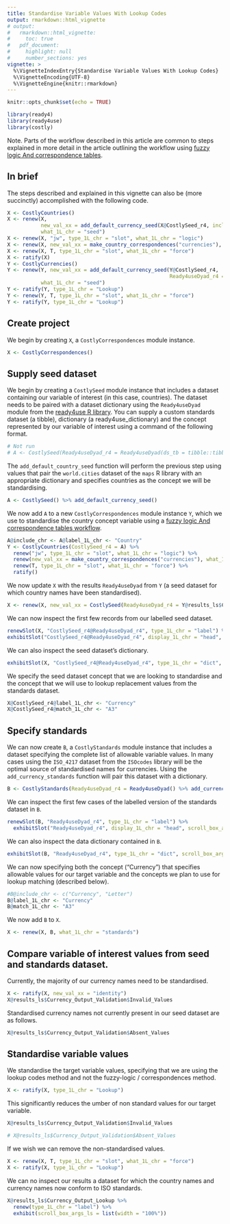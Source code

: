 ```yaml
---
title: Standardise Variable Values With Lookup Codes
output: rmarkdown::html_vignette
# output: 
#   rmarkdown::html_vignette:
#     toc: true
#   pdf_document:
#     highlight: null
#     number_sections: yes
vignette: >
  %\VignetteIndexEntry{Standardise Variable Values With Lookup Codes}
  %\VignetteEncoding{UTF-8}
  %\VignetteEngine{knitr::rmarkdown}
---
```


```r
knitr::opts_chunk$set(echo = TRUE)
```

```r
library(ready4)
library(ready4use)
library(costly)
```

Note. Parts of the workflow described in this article are common to steps explained in more detail in the article outlining the workflow using [fuzzy logic And correspondence tables](V_01.html).

## In brief
The steps described and explained in this vignette can also be (more succinctly) accomplished with the following code.

```r
X <- CostlyCountries()
X <- renew(X,
           new_val_xx = add_default_currency_seed(X@CostlySeed_r4, include_1L_chr = "Country"), 
           what_1L_chr = "seed")
X <- renew(X, "jw", type_1L_chr = "slot", what_1L_chr = "logic") 
X <- renew(X, new_val_xx = make_country_correspondences("currencies"), what_1L_chr = "correspondences") 
X <- renew(X, T, type_1L_chr = "slot", what_1L_chr = "force") 
X <- ratify(X)
Y <- CostlyCurrencies()
Y <- renew(Y, new_val_xx = add_default_currency_seed(Y@CostlySeed_r4,
                                                     Ready4useDyad_r4 = X@results_ls$Country_Output_Lookup), 
           what_1L_chr = "seed")
Y <- ratify(Y, type_1L_chr = "Lookup")
Y <- renew(Y, T, type_1L_chr = "slot", what_1L_chr = "force") 
Y <- ratify(Y, type_1L_chr = "Lookup")
```

## Create project
We begin by creating `X`, a `CostlyCorrespondences` module instance.

```r
X <- CostlyCorrespondences()
```

## Supply seed dataset
We begin by creating a `CostlySeed` module instance that includes a dataset containing our variable of interest (in this case, countries). The dataset needs to be paired with a dataset dictionary using the `Ready4useDyad` module from the [ready4use R library](https://ready4-dev.github.io/ready4use/). You can supply a custom standards dataset (a tibble), dictionary (a ready4use_dictionary) and the concept represented by our variable of interest using a command of the following format.

```r
# Not run
# A <- CostlySeed(Ready4useDyad_r4 = Ready4useDyad(ds_tb = tibble::tibble(), dictionary_r3 = ready4use_dictionary()), include_chr = c("Country"), label_1L_chr = "Country")
```

The `add_default_country_seed` function will perform the previous step using values that pair the `world.cities` dataset of the `maps` R library with an appropriate dictionary and specifies countries as the concept we will be standardising.

```r
A <- CostlySeed() %>% add_default_currency_seed()
```

We now add `A` to a new `CostlyCorrespondences` module instance `Y`, which we use to standardise the country concept variable using a [fuzzy logic And correspondence tables workflow](V_01.html).

```r
A@include_chr <- A@label_1L_chr <- "Country"
Y <- CostlyCountries(CostlySeed_r4 = A) %>%
  renew("jw", type_1L_chr = "slot", what_1L_chr = "logic") %>%
  renew(new_val_xx = make_country_correspondences("currencies"), what_1L_chr = "correspondences") %>%
  renew(T, type_1L_chr = "slot", what_1L_chr = "force") %>%
  ratify()
```

We now update `X` with the results `Ready4useDyad` from `Y` (a seed dataset for which country names have been standardised).

```r
X <- renew(X, new_val_xx = CostlySeed(Ready4useDyad_r4 = Y@results_ls$Country_Output_Lookup), what_1L_chr = "seed") # 
```

We can now inspect the first few records from our labelled seed dataset.

```r
renewSlot(X, "CostlySeed_r4@Ready4useDyad_r4", type_1L_chr = "label") %>%
exhibitSlot("CostlySeed_r4@Ready4useDyad_r4", display_1L_chr = "head", scroll_box_args_ls = list(width = "100%"))
```

We can also inspect the seed dataset's dictionary.
```r
exhibitSlot(X, "CostlySeed_r4@Ready4useDyad_r4", type_1L_chr = "dict", scroll_box_args_ls = list(width = "100%"))
```

We specify the seed dataset concept that we are looking to standardise and the concept that we will use to lookup replacement values from the standards dataset.

```r
X@CostlySeed_r4@label_1L_chr <- "Currency"
X@CostlySeed_r4@match_1L_chr <- "A3"
```

## Specify standards
We can now create `B`, a `CostlyStandards` module instance that includes a dataset specifying the complete list of allowable variable values. In many cases using the `ISO_4217` dataset from the `ISOcodes` library will be the optimal source of standardised names for currencies. Using the `add_currency_standards` function will pair this dataset with a dictionary.

```r
B <- CostlyStandards(Ready4useDyad_r4 = Ready4useDyad() %>% add_currency_standards())
```

We can inspect the first few cases of the labelled version of the standards dataset in `B`.
```r
renewSlot(B, "Ready4useDyad_r4", type_1L_chr = "label") %>% 
  exhibitSlot("Ready4useDyad_r4", display_1L_chr = "head", scroll_box_args_ls = list(width = "100%"))
```

We can also inspect the data dictionary contained in `B`.
```r
exhibitSlot(B, "Ready4useDyad_r4", type_1L_chr = "dict", scroll_box_args_ls = list(width = "100%"))
```

We can now specifying both the concept ("Currency") that specifies allowable values for our target variable and the concepts we plan to use for lookup matching (described below).

```r
#B@include_chr <- c("Currency", "Letter")
B@label_1L_chr <- "Currency"
B@match_1L_chr <- "A3"
```

We now add `B` to `X`.

```r
X <- renew(X, B, what_1L_chr = "standards")
```

## Compare variable of interest values from seed and standards dataset.
Currently, the majority of our currency names need to be standardised. 

```r
X <- ratify(X, new_val_xx = "identity")
X@results_ls$Currency_Output_Validation$Invalid_Values
```

Standardised currency names not currently present in our seed dataset are as follows.
```r
X@results_ls$Currency_Output_Validation$Absent_Values
```

## Standardise variable values
We standardise the target variable values, specifying that we are using the lookup codes method and not the fuzzy-logic / correspondences method.

```r
X <- ratify(X, type_1L_chr = "Lookup")
```

This significantly reduces the umber of non standard values for our target variable.
```r
X@results_ls$Currency_Output_Validation$Invalid_Values
```

```r
# X@results_ls$Currency_Output_Validation$Absent_Values
```

If we wish we can remove the non-standardised values.

```r
X <- renew(X, T, type_1L_chr = "slot", what_1L_chr = "force") 
X <- ratify(X, type_1L_chr = "Lookup")
```

We can no inspect our results a dataset for which the country names and currency names now conform to ISO standards.
```r
X@results_ls$Currency_Output_Lookup %>%
  renew(type_1L_chr = "label") %>%
  exhibit(scroll_box_args_ls = list(width = "100%"))
```
